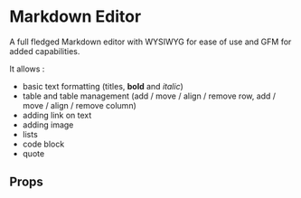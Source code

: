 

<Meta of={MarkdownEditorStories} />

# Markdown Editor

A full fledged Markdown editor with WYSIWYG for ease of use and GFM for added capabilities.

It allows :
- basic text formatting (titles, **bold** and *italic*)
- table and table management (add / move / align / remove row, add / move / align / remove column)
- adding link on text
- adding image
- lists
- code block
- quote

<Canvas of={MarkdownEditorStories.SimpleMarkdownEditor} />

## Props

<Controls />
